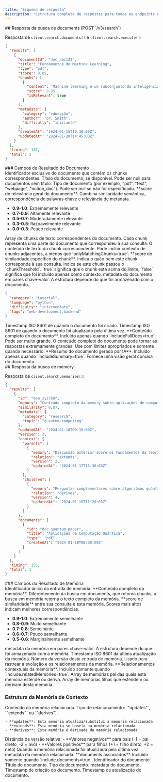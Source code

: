 ```yaml
---
title: "Esquema de resposta"
description: "Estrutura completa de respostas para todos os endpoints de busca, com detalhes de pontuação"
---
```


<div id="document-search-response-post-v3search">
  ## Resposta da busca de documents (POST `/v3/search`)
</div>

Resposta de `client.search.documents()` e `client.search.execute()`:

```json
{
  "results": [
    {
      "documentId": "doc_abc123",
      "title": "Fundamentos de Machine Learning",
      "type": "pdf",
      "score": 0.89,
      "chunks": [
        {
          "content": "Machine learning é um subconjunto da inteligência artificial...",
          "score": 0.95,
          "isRelevant": true
        }
      ],
      "metadata": {
        "category": "educação",
        "author": "Dr. Smith",
        "difficulty": "iniciante"
      },
      "createdAt": "2024-01-15T10:30:00Z",
      "updatedAt": "2024-01-20T14:45:00Z"
    }
  ],
  "timing": 187,
  "total": 1
}
```


<div id="document-result-fields">
  ### Campos de Resultado do Documento
</div>

<ResponseField name="documentId" type="string">
  Identificador exclusivo do documento que contém os chunks correspondentes.
</ResponseField>

<ResponseField name="title" type="string | null">
  Título do documento, se disponível. Pode ser null para documentos sem título.
</ResponseField>

<ResponseField name="type" type="string | null">
  Tipo de documento (por exemplo, "pdf", "text", "webpage", "notion_doc"). Pode ser null se não for especificado.
</ResponseField>

<ResponseField name="score" type="number" range="0-1">
  **score de relevância geral do documento**. Combina similaridade semântica, correspondência de palavras‑chave e relevância de metadata.

  - **0.9-1.0**: Extremamente relevante
  - **0.7-0.9**: Altamente relevante
  - **0.5-0.7**: Moderadamente relevante
  - **0.3-0.5**: Razoavelmente relevante
  - **0.0-0.3**: Pouco relevante
</ResponseField>

<ResponseField name="chunks" type="Array<Chunk>">
  Array de chunks de texto correspondentes do documento. Cada chunk representa uma parte do documento que correspondeu à sua consulta.

  <ResponseField name="chunks[].content" type="string">
    O conteúdo de texto do chunk correspondente. Pode incluir contexto de chunks adjacentes, a menos que `onlyMatchingChunks=true`.
  </ResponseField>

  <ResponseField name="chunks[].score" type="number" range="0-1">
    **score de similaridade específico do chunk**. Indica o quão bem este chunk corresponde à sua consulta.
  </ResponseField>

  <ResponseField name="chunks[].isRelevant" type="boolean">
    Indica se este chunk passou o `chunkThreshold`. `true` significa que o chunk está acima do limite; `false` significa que foi incluído apenas como contexto.
  </ResponseField>
</ResponseField>

<ResponseField name="metadata" type="object | null">
  metadata do documento em pares chave-valor. A estrutura depende do que foi armazenado com o documento.

  ```json
  {
    "category": "tutorial",
    "language": "python",
    "difficulty": "intermediate",
    "tags": "web-development,backend"
  }
  ```
</ResponseField>

<ResponseField name="createdAt" type="string">
  Timestamp ISO 8601 de quando o documento foi criado.
</ResponseField>

<ResponseField name="updatedAt" type="string">
  Timestamp ISO 8601 de quando o documento foi atualizado pela última vez.
</ResponseField>

<ResponseField name="content" type="string | null" optional>
  **Conteúdo completo do documento**. Incluído apenas quando `includeFullDocs=true`. Pode ser muito grande.

  <Warning>
    O conteúdo completo do documento pode tornar as respostas extremamente grandes. Use com limites apropriados e somente quando necessário.
  </Warning>
</ResponseField>

<ResponseField name="summary" type="string | null" optional>
  **Resumo do documento gerado por IA**. Incluído apenas quando `includeSummary=true`. Fornece uma visão geral concisa do documento.
</ResponseField>

<div id="memory-search-response">
  ## Resposta da busca de memory
</div>

Resposta de `client.search.memories()`:

```json
{
  "results": [
    {
      "id": "mem_xyz789",
      "memory": "Conteúdo completo da memory sobre aplicações de computação quântica...",
      "similarity": 0.87,
      "metadata": {
        "category": "research",
        "topic": "quantum-computing"
      },
      "updatedAt": "2024-01-18T09:15:00Z",
      "version": 3,
      "context": {
        "parents": [
          {
            "memory": "Discussão anterior sobre os fundamentos da teoria quântica...",
            "relation": "extends",
            "version": 2,
            "updatedAt": "2024-01-17T16:30:00Z"
          }
        ],
        "children": [
          {
            "memory": "Perguntas complementares sobre algoritmos quânticos...",
            "relation": "derives",
            "version": 4,
            "updatedAt": "2024-01-19T11:20:00Z"
          }
        ]
      },
      "documents": [
        {
          "id": "doc_quantum_paper",
          "title": "Aplicações de Computação Quântica",
          "type": "pdf",
          "createdAt": "2024-01-10T08:00:00Z"
        }
      ]
    }
  ],
  "timing": 156,
  "total": 1
}
```


<div id="memory-result-fields">
  ### Campos do Resultado de Memória
</div>

<ResponseField name="id" type="string">
  Identificador único da entrada de memória.
</ResponseField>

<ResponseField name="memory" type="string">
  **Conteúdo completo da memória**. Diferentemente da busca em documents, que retorna chunks, a busca em memória retorna o texto completo da memória.
</ResponseField>

<ResponseField name="similarity" type="number" range="0-1">
  **score de similaridade** entre sua consulta e esta memória. Scores mais altos indicam melhores correspondências.

  - **0.9-1.0**: Extremamente semelhante
  - **0.8-0.9**: Muito semelhante
  - **0.7-0.8**: Semelhante
  - **0.6-0.7**: Pouco semelhante
  - **0.5-0.6**: Marginalmente semelhante
</ResponseField>

<ResponseField name="metadata" type="object | null">
  metadata da memória em pares chave–valor. A estrutura depende do que foi armazenado com a memória.
</ResponseField>

<ResponseField name="updatedAt" type="string">
  Timestamp ISO 8601 da última atualização da memória.
</ResponseField>

<ResponseField name="version" type="number | null" optional>
  Número da versão desta entrada de memória. Usado para rastrear a evolução e os relacionamentos da memória.
</ResponseField>

<ResponseField name="context" type="object" optional>
  **Relacionamentos contextuais da memória**. Incluído somente quando `include.relatedMemories=true`.

  <ResponseField name="context.parents" type="Array<ContextMemory>" optional>
    Array de memórias pai das quais esta memória estende ou deriva.
  </ResponseField>

  <ResponseField name="context.children" type="Array<ContextMemory>" optional>
    Array de memórias filhas que estendem ou derivam desta memória.
  </ResponseField>

  ### Estrutura da Memória de Contexto

  <ResponseField name="memory" type="string">
    Conteúdo da memória relacionada.
  </ResponseField>

  <ResponseField name="relation" type="string">
    Tipo de relacionamento: `"updates"`, `"extends"` ou `"derives"`.

    - **updates**: Esta memória atualiza/substitui a memória relacionada
    - **extends**: Esta memória se baseia na memória relacionada
    - **derives**: Esta memória é derivada da memória relacionada
  </ResponseField>

  <ResponseField name="version" type="number | null">
    Distância de versão relativa:
    - **Valores negativos** para pais (-1 = pai direto, -2 = avô)
    - **Valores positivos** para filhos (+1 = filho direto, +2 = neto)
  </ResponseField>

  <ResponseField name="updatedAt" type="string">
    Quando a memória relacionada foi atualizada pela última vez.
  </ResponseField>

  <ResponseField name="metadata" type="object | null" optional>
    metadata da memória relacionada.
  </ResponseField>
</ResponseField>

<ResponseField name="documents" type="Array<Document>" optional>
  **documents associados**. Incluído somente quando `include.documents=true`.

  <ResponseField name="documents[].id" type="string">
    Identificador do documento.
  </ResponseField>

  <ResponseField name="documents[].title" type="string">
    Título do documento.
  </ResponseField>

  <ResponseField name="documents[].type" type="string">
    Tipo do documento.
  </ResponseField>

  <ResponseField name="documents[].metadata" type="object">
    metadata do documento.
  </ResponseField>

  <ResponseField name="documents[].createdAt" type="string">
    Timestamp de criação do documento.
  </ResponseField>

  <ResponseField name="documents[].updatedAt" type="string">
    Timestamp de atualização do documento.
  </ResponseField>
</ResponseField>